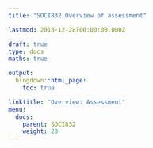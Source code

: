 ```yaml
---
title: "SOCI832 Overview of assessment"

lastmod: 2018-12-28T00:00:00.000Z

draft: true
type: docs
maths: true

output:
  blogdown::html_page:
    toc: true

linktitle: "Overview: Assessment"
menu:
  docs:
    parent: SOCI832
    weight: 20
---
```

